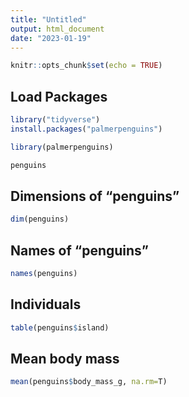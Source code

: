 ```yaml
---
title: "Untitled"
output: html_document
date: "2023-01-19"
---
```


```r
knitr::opts_chunk$set(echo = TRUE)
```

## Load Packages
```r
library("tidyverse")
install.packages("palmerpenguins")
```
```r
library(palmerpenguins)
```
```r
penguins
```

## Dimensions of "penguins"
```r
dim(penguins)
```

## Names of "penguins"
```r
names(penguins)
```

## Individuals
```r
table(penguins$island)
```


## Mean body mass
```r
mean(penguins$body_mass_g, na.rm=T)
```

